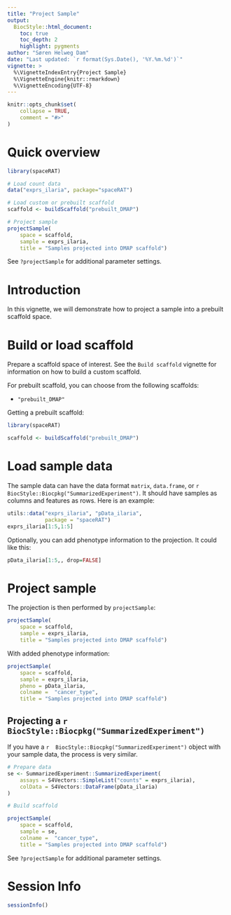 ```yaml
---
title: "Project Sample"
output: 
  BiocStyle::html_document:
    toc: true
    toc_depth: 2
    highlight: pygments
author: "Søren Helweg Dam"
date: "Last updated: `r format(Sys.Date(), '%Y.%m.%d')`"
vignette: >
  %\VignetteIndexEntry{Project Sample}
  %\VignetteEngine{knitr::rmarkdown}
  %\VignetteEncoding{UTF-8}
---
```


```r
knitr::opts_chunk$set(
    collapse = TRUE,
    comment = "#>"
)
```

# Quick overview


```r

library(spaceRAT)

# Load count data
data("exprs_ilaria", package="spaceRAT")

# Load custom or prebuilt scaffold
scaffold <- buildScaffold("prebuilt_DMAP")

# Project sample
projectSample(
    space = scaffold,
    sample = exprs_ilaria,
    title = "Samples projected into DMAP scaffold")
```

See `?projectSample` for additional parameter settings.

# Introduction

In this vignette, we will demonstrate how to project a sample into a 
prebuilt scaffold space.


# Build or load scaffold

Prepare a scaffold space of interest. See the `Build scaffold` vignette for
information on how to build a custom scaffold.

For prebuilt scaffold, you can choose from the following scaffolds:

- `"prebuilt_DMAP"`


Getting a prebuilt scaffold:

```r
library(spaceRAT)

scaffold <- buildScaffold("prebuilt_DMAP")
```


# Load sample data


The sample data can have the data format `matrix`, `data.frame`, or 
`r  BiocStyle::Biocpkg("SummarizedExperiment")`.
It should have samples as columns and features as rows. Here is an example:

```r
utils::data("exprs_ilaria", "pData_ilaria",
            package = "spaceRAT")
exprs_ilaria[1:5,1:5]
```

Optionally, you can add phenotype information to the projection. 
It could like this:

```r
pData_ilaria[1:5,, drop=FALSE]
```
# Project sample

The projection is then performed by `projectSample`:

```r
projectSample(
    space = scaffold, 
    sample = exprs_ilaria,
    title = "Samples projected into DMAP scaffold")
```

With added phenotype information:
```r
projectSample(
    space = scaffold,
    sample = exprs_ilaria,
    pheno = pData_ilaria,
    colname =  "cancer_type",
    title = "Samples projected into DMAP scaffold")

```

## Projecting a `r  BiocStyle::Biocpkg("SummarizedExperiment")`

If you have a `r  BiocStyle::Biocpkg("SummarizedExperiment")` object
with your sample data, the process is very similar.

```r
# Prepare data
se <- SummarizedExperiment::SummarizedExperiment(
    assays = S4Vectors::SimpleList("counts" = exprs_ilaria),
    colData = S4Vectors::DataFrame(pData_ilaria)
)

# Build scaffold

projectSample(
    space = scaffold,
    sample = se,
    colname =  "cancer_type",
    title = "Samples projected into DMAP scaffold")
```

See `?projectSample` for additional parameter settings.


# Session Info

```r
sessionInfo()
```
